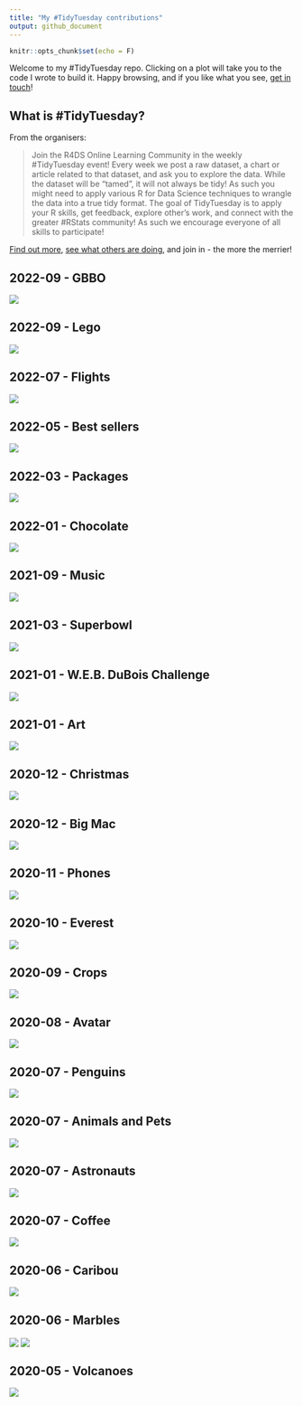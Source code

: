 ---
title: "My #TidyTuesday contributions"
output: github_document
---

```{r setup, include=FALSE}
knitr::opts_chunk$set(echo = F)
```

Welcome to my #TidyTuesday repo. Clicking on a plot will take you to the code I wrote to build it. Happy browsing, and if you like what you see, [get in touch](https://twitter.com/cararthompson)! 

## What is #TidyTuesday?
From the organisers:

> Join the R4DS Online Learning Community in the weekly #TidyTuesday event! Every week we post a raw dataset, a chart or article related to that dataset, and ask you to explore the data. While the dataset will be "tamed", it will not always be tidy! As such you might need to apply various R for Data Science techniques to wrangle the data into a true tidy format. The goal of TidyTuesday is to apply your R skills, get feedback, explore other's work, and connect with the greater #RStats community! As such we encourage everyone of all skills to participate!

[Find out more](https://github.com/rfordatascience/tidytuesday/blob/master/README.md),  [see what others are doing](https://twitter.com/hashtag/TidyTuesday?src=hashtag_click), and join in - the more the merrier!


## 2022-09 - GBBO

<a href='scripts/202210_gbbo.R' target='_blank'><img src="plots/202210_gbbo.png" align="center"/></a>

## 2022-09 - Lego

<a href='scripts/202209_lego.R' target='_blank'><img src="plots/202209_lego.png" align="center"/></a>

## 2022-07 - Flights

<a href='scripts/202207_flights.R' target='_blank'><img src="plots/202207_flights.png" align="center"/></a>


## 2022-05 - Best sellers

<a href='scripts/202205_best-sellers.R' target='_blank'><img src="plots/202205_best-sellers.png" align="center"/></a>


## 2022-03 - Packages

<a href='scripts/202203_packages.R' target='_blank'><img src="plots/202203_packages.png" align="center"/></a>


## 2022-01 - Chocolate

<a href='scripts/202201_chocolate.R' target='_blank'><img src="plots/202201_chocolate.png" align="center"/></a>


## 2021-09 - Music

<a href='scripts/202109_music.R' target='_blank'><img src="plots/202109_music.png" align="center"/></a>


## 2021-03 - Superbowl

<a href='scripts/202103_superbowl.R' target='_blank'><img src="plots/202103_superbowl.gif" align="center"/></a>


## 2021-01 - W.E.B. DuBois Challenge

<a href='scripts/202102_webdubois.R' target='_blank'><img src="plots/202102_webdubois.png" align="center"/></a>


## 2021-01 - Art

<a href='scripts/202101_art.R' target='_blank'><img src="plots/202101_art.png" align="center"/></a>


## 2020-12 - Christmas

<a href='scripts/202012_christmasCard.R' target='_blank'><img src="plots/202012_christmasCard.gif" align="center"/></a>


## 2020-12 - Big Mac

<a href='scripts/202012_bigmac.R' target='_blank'><img src="plots/202012_bigmac.gif" align="center"/></a>


## 2020-11 - Phones

<a href='scripts/202011_phones.R' target='_blank'><img src="plots/202011_phones.png" align="center"/></a>

## 2020-10 - Everest

<a href='scripts/202010_everest.R' target='_blank'><img src="plots/202010_everest.png" align="center"/></a>


## 2020-09 - Crops

<a href='scripts/202009_crops.R' target='_blank'><img src="plots/202009_crops.png" align="center"/></a>


## 2020-08 - Avatar

<a href='scripts/202008_avatar.R' target='_blank'><img src="plots/202008_avatar.png" align="center"/></a>


## 2020-07 - Penguins

<a href='scripts/202007d_penguins.R' target='_blank'><img src="plots/202007d_penguins.png" align="center"/></a>


## 2020-07 - Animals and Pets

<a href='scripts/202007c_pets.R' target='_blank'><img src="plots/202007c_pets.gif" align="center"/></a>


## 2020-07 - Astronauts

<a href='scripts/202007b_astronauts.R' target='_blank'><img src="plots/202007b_astronauts.png" align="center"/></a>


## 2020-07 - Coffee

<a href='scripts/202007_coffee.R' target='_blank'><img src="plots/202007_coffee.png" align="center"/></a>


## 2020-06 - Caribou

<a href='scripts/202006b_caribou.R' target='_blank'><img src="plots/202006b_caribou.gif" align="center"/></a>


## 2020-06 - Marbles

<a href='scripts/202006_marbles.R' target='_blank'><img src="plots/202006_marbles1.gif" align="center"/></a>
<a href='scripts/202006_marbles.R' target='_blank'><img src="plots/202006_marbles2.gif" align="center"/></a>


## 2020-05 - Volcanoes

<a href='scripts/202005_volcanoes.R' target='_blank'><img src="plots/202005_volcanoes.gif" align="center"/></a>


